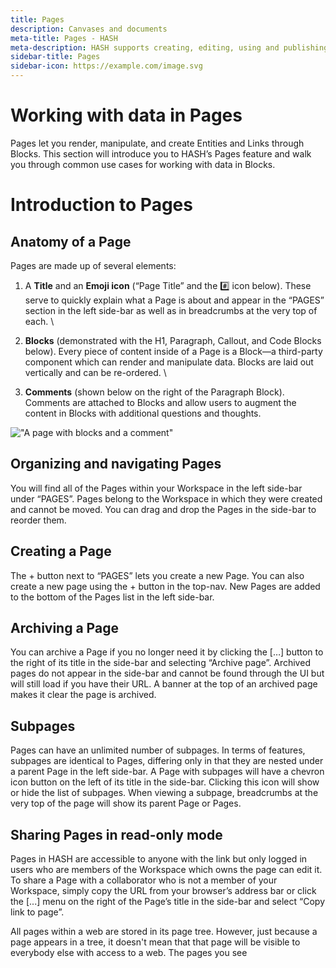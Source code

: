 ```yaml
---
title: Pages
description: Canvases and documents
meta-title: Pages - HASH
meta-description: HASH supports creating, editing, using and publishing two types of pages: free-form canvases and linear documents.
sidebar-title: Pages
sidebar-icon: https://example.com/image.svg
---
```


# Working with data in Pages<a id="#working-with-data-in-pages" />

Pages let you render, manipulate, and create Entities and Links through Blocks. This section will introduce you to HASH’s Pages feature and walk you through common use cases for working with data in Blocks.

# Introduction to Pages

## Anatomy of a Page<a id="#anatomy-of-a-page" />

Pages are made up of several elements:

1. A **Title** and an **Emoji icon** (“Page Title” and the #️⃣ icon below). These serve to quickly explain what a Page is about and appear in the “PAGES” section in the left side-bar as well as in breadcrumbs at the very top of each. \

1. **Blocks** (demonstrated with the H1, Paragraph, Callout, and Code Blocks below). Every piece of content inside of a Page is a Block—a third-party component which can render and manipulate data. Blocks are laid out vertically and can be re-ordered. \

1. **Comments** (shown below on the right of the Paragraph Block). Comments are attached to Blocks and allow users to augment the content in Blocks with additional questions and thoughts.

!["A page with blocks and a comment"](https://hash.ai/cdn-cgi/imagedelivery/EipKtqu98OotgfhvKf6Eew/1e31a95b-e62c-48c3-1df4-0becdb5f3f00/public)

## Organizing and navigating Pages<a id="#organizing-and-navigating-pages" />

You will find all of the Pages within your Workspace in the left side-bar under “PAGES”. Pages belong to the Workspace in which they were created and cannot be moved. You can drag and drop the Pages in the side-bar to reorder them.

## Creating a Page<a id="#creating-a-page" />

The + button next to “PAGES” lets you create a new Page. You can also create a new page using the + button in the top-nav. New Pages are added to the bottom of the Pages list in the left side-bar.

## Archiving a Page

You can archive a Page if you no longer need it by clicking the […] button to the right of its title in the side-bar and selecting “Archive page”. Archived pages do not appear in the side-bar and cannot be found through the UI but will still load if you have their URL. A banner at the top of an archived page makes it clear the page is archived.

## Subpages

Pages can have an unlimited number of subpages. In terms of features, subpages are identical to Pages, differing only in that they are nested under a parent Page in the left side-bar. A Page with subpages will have a chevron icon button on the left of its title in the side-bar. Clicking this icon will show or hide the list of subpages. When viewing a subpage, breadcrumbs at the very top of the page will show its parent Page or Pages.

## Sharing Pages in read-only mode

Pages in HASH are accessible to anyone with the link but only logged in users who are members of the Workspace which owns the page can edit it. To share a Page with a collaborator who is not a member of your Workspace, simply copy the URL from your browser’s address bar or click the [...] menu on the right of the Page’s title in the side-bar and select “Copy link to page”.

All pages within a web are stored in its page tree. However, just because a page appears in a tree, it doesn't mean that that page will be visible to everybody else with access to a web. The pages you see
